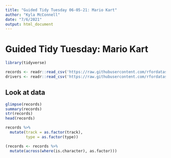 ```yaml
---
title: "Guided Tidy Tuesday 06-05-21: Mario Kart"
author: "Kyla McConnell"
date: "7/6/2021"
output: html_document
---
```


# Guided Tidy Tuesday: Mario Kart 

```r
library(tidyverse)

records <- readr::read_csv('https://raw.githubusercontent.com/rfordatascience/tidytuesday/master/data/2021/2021-05-25/records.csv')
drivers <- readr::read_csv('https://raw.githubusercontent.com/rfordatascience/tidytuesday/master/data/2021/2021-05-25/drivers.csv')
```

## Look at data 
```r
glimpse(records)
summary(records)
str(records)
head(records)
```

```r
records %>% 
  mutate(track = as.factor(track),
         type = as.factor(type))

(records <- records %>% 
  mutate(across(where(is.character), as.factor)))
```

